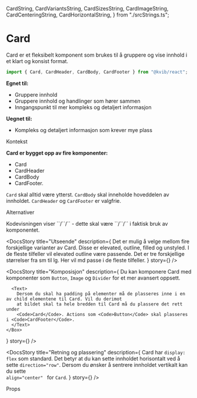   CardString,
  CardVariantsString,
  CardSizesString,
  CardImageString,
  CardCenteringString,
  CardHorizontalString,
} from "./srcStrings.ts";

<Meta of={CardStories} />

# Card

Card er et fleksibelt komponent som brukes til å gruppere og vise innhold i et klart og konsist format.

```jsx
import { Card, CardHeader, CardBody, CardFooter } from "@kvib/react";
```

<DocsContainer>

**Egnet til:**

- Gruppere innhold
- Gruppere innhold og handlinger som hører sammen
- Inngangspunkt til mer kompleks og detaljert informasjon

**Uegnet til:**

- Kompleks og detaljert informasjon som krever mye plass

<Feedback component="Card" />

</DocsContainer>

<DocsHeading>Kontekst</DocsHeading>

<DocsContainer>

**Card er bygget opp av fire komponenter:**

- Card
- CardHeader
- CardBody
- CardFooter.

`Card` skal alltid være ytterst. `CardBody` skal inneholde hoveddelen av innholdet. `CardHeader` og `CardFooter` er valgfrie.

</DocsContainer>

<DocsHeading>Alternativer</DocsHeading>

<Alert status="info" padding="0.3rem 1rem">
<AlertIcon />
<AlertDescription>
  Kodevisningen viser `<CardHeader2>`/`<CardBody2>`/`<CardFooter2>` - dette skal være `<CardHeader>`/`<CardBody>`/`<CardFooter>` i faktisk bruk av komponentet.
</AlertDescription>
</Alert>

<DocsContainer>

<DocsStory
  title="Utseende"
  description={
    <Text>
      Det er mulig å velge mellom fire forskjellige varianter av Card. Disse er elevated, outline, filled og unstyled. I
      de fleste tilfeller vil elevated outline være passende. Det er tre forskjellige størrelser fra sm til lg. Her vil
      md passe i de fleste tilfeller.
    </Text>
  }
  story={<Canvas of={CardStories.CardVariants} />}
/>

<DocsStory
  title="Komposisjon"
  description={
    <Box>
      <Text>
        Du kan komponere Card med komponenter som <Code>Button</Code>, <Code>Image</Code> og <Code>Divider</Code> for et
        mer avansert oppsett.
      </Text>

      <Text>
        Dersom du skal ha padding på elementer må de plasseres inne i en av child elementene til Card. Vil du derimot
        at bildet skal ta hele bredden til Card må du plassere det rett under
        <Code>Card</Code>. Actions som <Code>Button</Code> skal plasseres i <Code>CardFooter</Code>.
      </Text>
    </Box>

}
story={<Canvas of={CardStories.CardComposition} />}
/>

<DocsStory
  title="Retning og plassering"
  description={
    <Text>
      Card har <Code>display: flex</Code> som standard. Det betyr at du kan sette innholdet horisontalt ved å sette
      <Code>direction="row"</Code>. Dersom du ønsker å sentrere innholdet vertikalt kan du sette <Code>
        align="center"
      </Code> for <Code>Card</Code>.
    </Text>
  }
  story={<Canvas of={CardStories.CardHorizontal} />}
/>

</DocsContainer>

<DocsHeading>Props</DocsHeading>

<Canvas of={CardStories.Card} />
<Controls of={CardStories.Card} />
